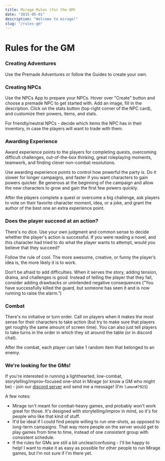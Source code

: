 ```yaml
---
title: Mirage Rules (for the GM)
date: "2015-05-01"
description: "Welcome to mirage!"
slug: "/rules-gm"
---
```



# Rules for the GM

<div className="columns">

### Creating Adventures

Use the <Link to="/adventures/">Premade Adventures</Link> or follow the <Link to="/guides/">Guides</Link> to create your own.

### Creating NPCs
Use the <Link to="/NPCs">NPCs App</Link> to prepare your NPCs. Hover over "Create" button and choose a premade NPC to get started with. Add an image, fill in the description. Click on the stats button (top-right corner of the NPC card), and customize their powers, items, and stats.

For friendly/neutral NPCs - decide which items the NPC has in their inventory, in case the players will want to trade with them.

### Awarding Experience
Award experience points to the players for completing quests, overcoming difficult challenges, out-of-the-box thinking, great roleplaying moments, teamwork, and finding clever non-combat resolutions.

Use awarding experience points to control how powerful the party is. Do it slower for longer campaigns, and faster if you want characters to gain powers quicker. Be generous at the beginning of the campaign and allow the new characters to grow and gain the first few powers quickly.

After the players complete a quest or overcome a big challenge, ask players to vote on their favorite character moment, idea, or a joke, and grant the author of the best one an extra experience point.



<div class="column-break"></div>


### Does the player succeed at an action?

There's no dice. Use your own judgment and common sense to decide whether the player's action is successful. If you were reading a novel, and this character had tried to do what the player wants to attempt, would you believe that they succeed?

Follow the rule of cool. The more awesome, creative, or funny the player’s idea is, the more likely it is to work.

Don’t be afraid to add difficulties. When it serves the story, adding tension, drama, and challenges is good. Instead of telling the player that they fail, consider adding drawbacks or unintended negative consequences (“You have successfully killed the guard, but someone has seen it and is now running to raise the alarm.”)



### Combat
There's no initiative or turn order. Call on players when it makes the most sense for their characters to take action (but try to make sure that players get roughly the same amount of screen time). You can also just tell players to take turns in the order in which they sit around the table (or in discord chat).

After the combat, each player can take 1 random item that belonged to an enemy.


</div>

<!--

### Rule Zero
All these rules are only a guideline, they exist to help you have fun and tell a cool story. If a rule stands in the way of playing the game you enjoy - ignore it or change it. You are free to override any of the rules, to simplify or extend this system. If there’s any confusion about the rules - don’t waste time arguing about them or looking things up. Make the decision that makes the most sense to you and go with it.


 -->

### We're looking for the GMs!
If you're interested in running a lighthearted, low-combat, storytelling/improv-focused one-shot in Mirage (or know a GM who might be) - join our [discord server](https://discord.gg/zt4N23d) and send me a message! (I'm `lumen#7925`)


A few notes:
- Mirage isn't meant for combat-heavy games, and probably won't work great for those. It's designed with storytelling/improv in mind, so it's for people who like that kind of stuff.
- It'd be ideal if I could find people willing to run one-shots, as opposed to long-term campaigns. That way more people on the server would get to play games from time to time, instead of one consistent group with consistent schedule.
- If the rules for GMs are still a bit unclear/confusing - I'll be happy to help! I want to make it as easy as possible for other people to run Mirage games, but I'm not sure if I'm there yet.
